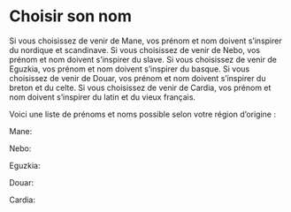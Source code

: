# Choisir son nom

Si vous choisissez de venir de Mane, vos prénom et nom doivent s'inspirer du nordique et scandinave.
Si vous choisissez de venir de Nebo, vos prénom et nom doivent s'inspirer du slave.
Si vous choisissez de venir de Eguzkia, vos prénom et nom doivent s'inspirer du basque.
Si vous choisissez de venir de Douar, vos prénom et nom doivent s'inspirer du breton et du celte.
Si vous choisissez de venir de Cardia, vos prénom et nom doivent s'inspirer du latin et du vieux français.

Voici une liste de prénoms et noms possible selon votre région d'origine : 

Mane:

Nebo:

Eguzkia:

Douar:

Cardia: